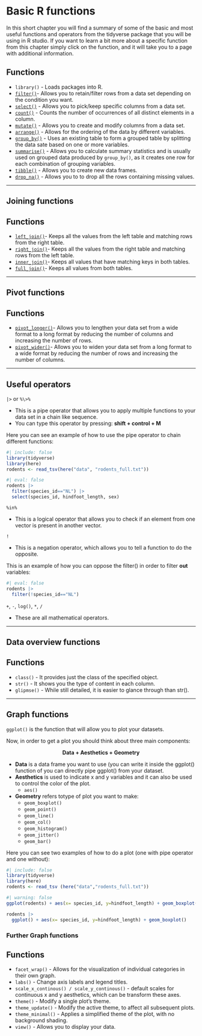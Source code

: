 # Basic R functions
In this short chapter you will find a summary of some of the basic and most useful functions and operators from the tidyverse package that you will be using in R studio. If you want to learn a bit more about a specific function from this chapter simply click on the function, and it will take you to a page with additional information.

::: callout-note
## Functions

-   `library()` - Loads packages into R.
-   [`filter()`](basic_functions_extended.qmd#filter)- Allows you to retain/filter rows from a data set depending on the condition you want.
-   [`select()`](basic_functions_extended.qmd#select) - Allows you to pick/keep specific columns from a data set.
-   [`count()`](basic_functions_extended.qmd#count) - Counts the number of occurrences of all distinct elements in a column.
-   [`mutate()`](basic_functions_extended.qmd#mutate) - Allows you to create and modify columns from a data set.
-   [`arrange()`](basic_functions_extended.qmd#arrange) - Allows for the ordering of the data by different variables.
-   [`group_by()`](basic_functions_extended.qmd#group_by) - Uses an existing table to form a grouped table by splitting the data sate based on one or more variables.
-   [`summarise()`](basic_functions_extended.qmd#summarise) - Allows you to calculate summary statistics and is usually used on grouped data produced by `group_by()`, as it creates one row for each combination of grouping variables.
-   [`tibble()`](basic_functions_extended.qmd#tibble) - Allows you to create new data frames.
-   [`drop_na()`](basic_functions_extended.qmd#drop_na) - Allows you to to drop all the rows containing missing values.
:::

------------------------------------------------------------------------

## Joining functions

::: callout-note
## Functions

-   [`left_join()`](joining_functions_extended.qmd)- Keeps all the values from the left table and matching rows from the right table.
-   [`right_join()`](joining_functions_extended.qmd)- Keeps all the values from the right table and matching rows from the left table.
-   [`inner_join()`](joining_functions_extended.qmd)- Keeps all values that have matching keys in both tables.
-   [`full_join()`](joining_functions_extended.qmd)- Keeps all values from both tables.
:::

------------------------------------------------------------------------

## Pivot functions

::: callout-note
## Functions

-   [`pivot_longer()`](pivot_functions_extended.qmd)- Allows you to lengthen your data set from a wide format to a long format by reducing the number of columns and increasing the number of rows.
-   [`pivot_wider()`](pivot_functions_extended.qmd)- Allows you to widen your data set from a long format to a wide format by reducing the number of rows and increasing the number of columns.
:::

------------------------------------------------------------------------

## Useful operators

`|>` or `%\>%`

::: callout
-   This is a pipe operator that allows you to apply multiple functions to your data set in a chain like sequence.
-   You can type this operator by pressing: **shift + control + M**
:::

Here you can see an example of how to use the pipe operator to chain different functions:

```r
#| include: false  
library(tidyverse)
library(here)
rodents <- read_tsv(here("data", "rodents_full.txt"))
```

```r
#| eval: false
rodents |> 
  filter(species_id=="NL") |> 
  select(species_id, hindfoot_length, sex)
```

`%in%`

::: callout
-   This is a logical operator that allows you to check if an element from one vector is present in another vector.
:::

`!`

::: callout
-   This is a negation operator, which allows you to tell a function to do the opposite.
:::

This is an example of how you can oppose the filter() in order to filter **out** variables:

```r
#| eval: false
rodents |> 
  filter(!species_id=="NL")
```

`+`, `-`, `log()`, `*`, `/`

::: callout
-   These are all mathematical operators.
:::

------------------------------------------------------------------------

## Data overview functions

::: callout-note
## Functions

-   `class()` - It provides just the class of the specified object.
-   `str()` - It shows you the type of content in each column.
-   `glipmse()` - While still detailed, it is easier to glance through than str().
:::

------------------------------------------------------------------------

## Graph functions

`ggplot()` is the function that will allow you to plot your datasets.

Now, in order to get a plot you should think about three main components:

::: {style="text-align: center;"}
**Data + Aesthetics + Geometry**</span>
:::

::: callout
-   **Data** is a data frame you want to use (you can write it inside the ggplot() function of you can directly pipe ggplot() from your dataset.
-   **Aesthetics** is used to indicate x and y variables and it can also be used to control the color of the plot.
    -   `aes()`
-   **Geometry** refers totype of plot you want to make:
    -   `geom_boxplot()`
    -   `geom_point()`
    -   `geom_line()`
    -   `geom_col()`
    -   `geom_histogram()`
    -   `geom_jitter()`
    -   `geom_bar()`
:::

Here you can see two examples of how to do a plot (one with pipe operator and one without):

```r
#| include: false  
library(tidyverse)
library(here) 
rodents <- read_tsv (here("data","rodents_full.txt"))
```

```r
#| warning: false
ggplot(rodents) + aes(x= species_id, y=hindfoot_length) + geom_boxplot()

rodents |> 
  ggplot() + aes(x= species_id, y=hindfoot_length) + geom_boxplot()
```

### Further Graph functions

::: callout-note
## Functions

-   `facet_wrap()` - Allows for the visualization of individual categories in their own graph.
-   `labs()` - Change axis labels and legend titles.
-   `scale_x_continous() / scale_y_continous()` - default scales for continuous x and y aesthetics, which can be transform these axes.
-   `theme()` - Modify a single plot's theme.
-   `theme_update()` - Modify the active theme, to affect all subsequent plots.
-   `theme_minimal()` - Applies a simplified theme of the plot, with no background shading.
-   `view()` - Allows you to display your data.
:::
